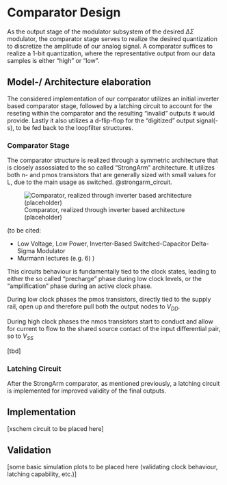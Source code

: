 # Comparator Design

As the output stage of the modulator subsystem of the desired $\Delta\Sigma$ modulator, the comparator stage serves to realize the desired quantization to discretize the amplitude of our analog signal.
A comparator suffices to realize a 1-bit quantization, where the representative output from our data samples is either "high" or "low".


## Model-/ Architecture elaboration

The considered implementation of our comparator utilizes an initial inverter based comparator stage, followed by a latching circuit to account for the reseting within the comparator and the resulting "invalid" outputs it would provide.
Lastly it also utilizes a d-flip-flop for the "digitized" output signal(-s), to be fed back to the loopfilter structures.

### Comparator Stage

The comparator structure is realized through a symmetric architecture that is closely assossiated to the so called "StrongArm" architecture.
It utilizes both n- and pmos transistors that are generally sized with small values for L, due to the main usage as switched. 
@strongarm_circuit.

![Comparator, realized through inverter based architecture (placeholder)](figures/comp/comp_architecture.svg){#strongarm_circuit}

(to be cited:

- Low Voltage, Low Power, Inverter-Based
Switched-Capacitor Delta-Sigma Modulator
- Murmann lectures (e.g. 6)
)

This circuits behaviour is fundamentally tied to the clock states, leading to either the so called "precharge" phase during low clock levels, or the "amplification" phase during an active clock phase.

During low clock phases the pmos transistors, directly tied to the supply rail, open up and therefore pull both the output nodes to $V_{DD}$. 

During high clock phases the nmos transistors start to conduct and allow for current to flow to the shared source contact of the input differential pair, so to $V_{SS}$ 

[tbd]

### Latching Circuit

After the StrongArm comparator, as mentioned previously, a latching circuit is implemented for improved validity of the final outputs.



## Implementation

[xschem circuit to be placed here]

## Validation

[some basic simulation plots to be placed here (validating clock behaviour, latching capability, etc.)]
